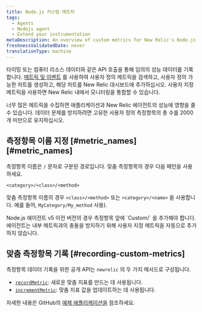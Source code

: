 ```yaml
---
title: Node.js 커스텀 메트릭
tags:
  - Agents
  - Nodejs agent
  - Extend your instrumentation
metaDescription: An overview of custom metrics for New Relic's Node.js agent and how to implement them for your application.
freshnessValidatedDate: never
translationType: machine
---
```


타이밍 또는 컴퓨터 리소스 데이터와 같은 API 호출을 통해 임의의 성능 데이터를 기록합니다. [메트릭 및 이벤트](/docs/query-your-data/explore-query-data/data-explorer/introduction-data-explorer) 를 사용하여 사용자 정의 메트릭을 검색하고, 사용자 정의 가능한 차트를 생성하고, 해당 차트를 New Relic 대시보드에 추가하십시오. 사용자 지정 메트릭을 사용하면 New Relic 내에서 모니터링을 통합할 수 있습니다.

<Callout variant="caution">
  너무 많은 메트릭을 수집하면 애플리케이션과 New Relic 에이전트의 성능에 영향을 줄 수 있습니다. 데이터 문제를 방지하려면 고유한 사용자 정의 측정항목의 총 수를 2000개 미만으로 유지하십시오.
</Callout>

## 측정항목 이름 지정 [#metric\_names][#metric_names]

측정항목 이름은 `/` 문자로 구분된 경로입니다. 맞춤 측정항목의 경우 다음 패턴을 사용하세요.

```
<category>/<class>/<method>
```

맞춤 측정항목 이름의 경우 `<class>/<method>` 또는 `<category>/<name>` 을 사용합니다. 예를 들어, `MyCategory/My_method` 사용).

<Callout variant="important">
  Node.js 에이전트 v5 이전 버전의 경우 측정항목 앞에 `Custom/` 을 추가해야 합니다. 에이전트는 내부 메트릭과의 충돌을 방지하기 위해 사용자 지정 메트릭을 자동으로 추가하지 않습니다.
</Callout>

## 맞춤 측정항목 기록 [#recording-custom-metrics]

측정항목 데이터 기록을 위한 공개 API는 `newrelic` 의 두 가지 메서드로 구성됩니다.

* [`recordMetric`](https://newrelic.github.io/node-newrelic/API.html#recordMetric): 새로운 맞춤 지표를 만드는 데 사용됩니다.
* [`incrementMetric`](https://newrelic.github.io/node-newrelic/API.html#incrementMetric): 맞춤 지표 값을 업데이트하는 데 사용됩니다.

자세한 내용은 GitHub의 [예제 애플리케이션을](https://github.com/newrelic/newrelic-node-examples/tree/69d500e02077d2565c4762c21bf779e3e39845bf/custom-instrumentation/attributes-events-metrics) 참조하세요.